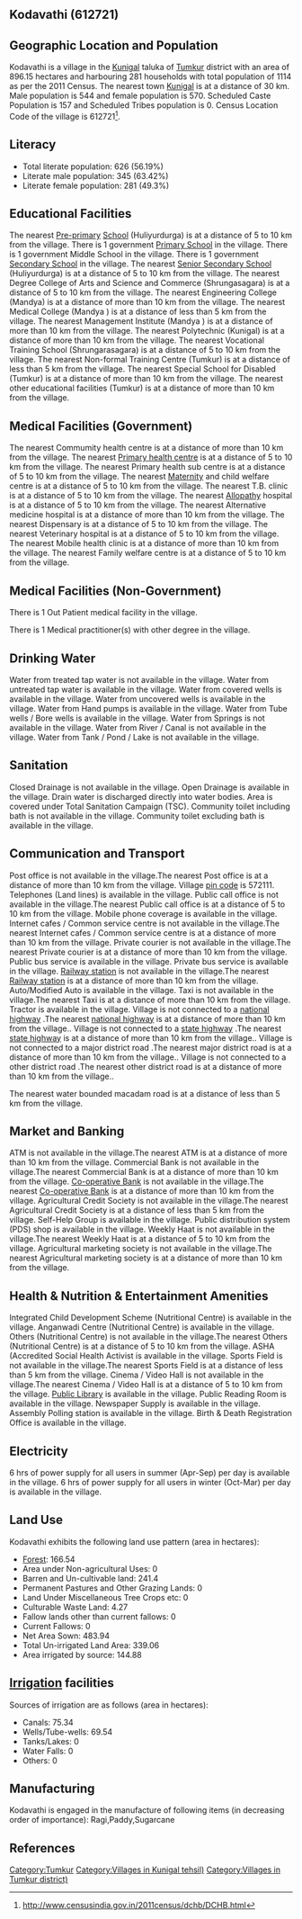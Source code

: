 {{Infobox settlement
| name=Kodavathi
| native_name=
| native_name_lang=
| other_name=
| nickname=
| settlement_type=Village
| image_skyline=
| image_alt=
| image_caption=
| pushpin_map=India Karnataka
| pushpin_label_position=right
| pushpin_map_alt=
| pushpin_map_caption=Location in Karnataka, India
| latd=
| latm=
| lats=
| latNS=
| longd=
| longm=
| longs=
| longEW=
| coordinates_display=inline,title
| subdivision_type=Country
| subdivision_name={{flag|India}}
| subdivision_type1=[[States and territories of India|State]]
| subdivision_name1=Karnataka 
| subdivision_type2=[[List of districts of India|District]]
| subdivision_name2=Tumkur
| subdivision_type3=Tahsil
| subdivision_name3=Kunigal 
| website=
| established_title=<!-- Established -->
| established_date=
| founder=
| named_for=
| government_type=
| governing_body=
| unit_pref=Metric=
| area_footnotes=
| area_rank=
| area_total_km2=8.96
| elevation_footnotes=
| elevation_m=
| population_total=1114
| population_as_of=2011
| population_rank=
| population_density_km2=124
| population_demonym=
| population_footnotes=
| demographics_type1=Languages
| demographics1_title1=Official
| demographics1_info1=[[Kannada language|Kannada]]
| timezone1=[[Indian Standard Time|IST]]
| utc_offset1==+5:30
| postal_code_type=[[Postal Index Number|PIN]]
| postal_code=572111
| area_code_type=Telephone code
| area_code=
| registration_plate=
| blank1_name_sec1=Nearest city
| blank1_info_sec1=[[Kunigal]]
| blank2_name_sec1=[[Human sex ratio|Sex ratio]]
| blank2_info_sec1=1047 [[male|♂]]/[[female|♀]]
| blank3_name_sec1=Literacy
| blank3_info_sec1=56.19%
| blank1_name_sec2=[[2011 Census of India|2011 census]] code
| blank1_info_sec2=612721
| footnotes=
}}

== Kodavathi (612721) ==

== Geographic Location and Population ==

Kodavathi is a village in the [[Kunigal ]] taluka of [[Tumkur]] district with an area of 896.15 hectares and harbouring 281 households with total population of 1114 as per the 2011 Census. The nearest town [[Kunigal]] is at a distance of 30 km. Male population is 544 and female population is 570. Scheduled Caste Population is 157 and Scheduled Tribes population is 0. Census Location Code of the village is 612721<ref>http://www.censusindia.gov.in/2011census/dchb/DCHB.html</ref>.


== Literacy ==  
* Total literate population: 626 (56.19%)
* Literate male population: 345 (63.42%)
* Literate female population: 281 (49.3%)


== Educational Facilities ==  
The nearest [[Pre-primary]] [[School]] (Huliyurdurga) is at a distance of 5 to 10 km from the village.
There is 1 government [[Primary School]] in the village.
There is 1 government Middle School in the village.
There is 1 government [[Secondary School]] in the village.
The nearest [[Senior Secondary School]] (Huliyurdurga) is at a distance of 5 to 10 km from the village.
The nearest Degree College of Arts and Science and Commerce (Shrungasagara) is at a distance of 5 to 10 km from the village.
The nearest Engineering College (Mandya) is at a distance of more than 10 km from the village.
The nearest Medical College (Mandya ) is at a distance of less than 5 km from the village.
The nearest Management Institute (Mandya ) is at a distance of more than 10 km from the village.
The nearest Polytechnic (Kunigal) is at a distance of more than 10 km from the village.
The nearest Vocational Training School (Shrungarasagara) is at a distance of 5 to 10 km from the village.
The nearest Non-formal Training Centre (Tumkur) is at a distance of less than 5 km from the village.
The nearest Special School for Disabled (Tumkur) is at a distance of more than 10 km from the village.
The nearest other educational facilities (Tumkur) is at a distance of more than 10 km from the village.


== Medical Facilities (Government) ==
The nearest Commumity health centre is at a distance of more than 10 km from the village.
The nearest [[Primary health centre]] is at a distance of 5 to 10 km from the village.
The nearest Primary health sub centre is at a distance of 5 to 10 km from the village.
The nearest [[Maternity]] and child welfare centre is at a distance of 5 to 10 km from the village.
The nearest T.B. clinic is at a distance of 5 to 10 km from the village.
The nearest [[Allopathy]] hospital is at a distance of 5 to 10 km from the village.
The nearest Alternative medicine hospital is at a distance of more than 10 km from the village.
The nearest Dispensary is at a distance of 5 to 10 km from the village.
The nearest Veterinary hospital is at a distance of 5 to 10 km from the village.
The nearest Mobile health clinic is at a distance of more than 10 km from the village.
The nearest Family welfare centre is at a distance of 5 to 10 km from the village.


== Medical Facilities (Non-Government) ==
There is 1 Out Patient medical facility in the village.



There is 1 Medical practitioner(s) with other degree in the village.






== Drinking Water ==
Water from treated tap water is not available in the village.
Water from untreated tap water is available in the village.
Water from covered wells is available in the village.
Water from uncovered wells is available in the village.
Water from Hand pumps is available in the village.
Water from Tube wells / Bore wells is available in the village.
Water from Springs is not available in the village.
Water from River / Canal is not available in the village.
Water from Tank / Pond / Lake is not available in the village.


== Sanitation ==
Closed Drainage is not available in the village.
Open Drainage is available in the village.
Drain water is discharged directly into water bodies.
Area is covered under Total Sanitation Campaign (TSC).
Community toilet including bath is not available in the village.
Community toilet excluding bath is available in the village.


== Communication and Transport ==
Post office is not available in the village.The nearest Post office is at a distance of more than 10 km from the village.
Village [[pin code]] is 572111.
Telephones (Land lines) is available in the village.
Public call office is not available in the village.The nearest Public call office is at a distance of 5 to 10 km from the village.
Mobile phone coverage is available in the village.
Internet cafes / Common service centre is not available in the village.The nearest Internet cafes / Common service centre is at a distance of more than 10 km from the village.
Private courier is not available in the village.The nearest Private courier is at a distance of more than 10 km from the village.
Public bus service is available in the village.
Private bus service is available in the village.
[[Railway station]] is not available in the village.The nearest [[Railway station]] is at a distance of more than 10 km from the village.
Auto/Modified Auto is available in the village.
Taxi is not available in the village.The nearest Taxi is at a distance of more than 10 km from the village.
Tractor is available in the village.
Village is not connected to a [[national highway]] .The nearest [[national highway]] is at a distance of more than 10 km from the village..
Village is not connected to a [[state highway]] .The nearest [[state highway]] is at a distance of more than 10 km from the village..
Village is not connected to a major district road   .The nearest major district road   is at a distance of more than 10 km from the village..
Village is not connected to a other district road .The nearest other district road is at a distance of more than 10 km from the village..


The nearest water bounded macadam road is at a distance of less than 5 km from the village.




== Market and Banking ==
ATM is not available in the village.The nearest ATM is at a distance of more than 10 km from the village.
Commercial Bank is not available in the village.The nearest Commercial Bank is at a distance of more than 10 km from the village.
[[Co-operative Bank]] is not available in the village.The nearest [[Co-operative Bank]] is at a distance of more than 10 km from the village.
Agricultural Credit Society is not available in the village.The nearest Agricultural Credit Society is at a distance of less than 5 km from the village.
Self-Help Group is available in the village.
Public distribution system (PDS) shop is available in the village.
Weekly Haat is not available in the village.The nearest Weekly Haat is at a distance of 5 to 10 km from the village.
Agricultural marketing society is not available in the village.The nearest Agricultural marketing society is at a distance of more than 10 km from the village.


== Health & Nutrition & Entertainment Amenities ==
Integrated Child Development Scheme (Nutritional Centre) is available in the village.
Anganwadi Centre (Nutritional Centre) is available in the village.
Others (Nutritional Centre) is not available in the village.The nearest Others (Nutritional Centre) is at a distance of 5 to 10 km from the village.
ASHA (Accredited Social Health Activist is available in the village.
Sports Field is not available in the village.The nearest Sports Field is at a distance of less than 5 km from the village.
Cinema / Video Hall is not available in the village.The nearest Cinema / Video Hall is at a distance of 5 to 10 km from the village.
[[Public Library]] is available in the village.
Public Reading Room is available in the village.
Newspaper Supply is available in the village.
Assembly Polling station is available in the village.
Birth & Death Registration Office is available in the village.


== Electricity ==






6 hrs of power supply for all users in summer (Apr-Sep) per day is available in the village.
6 hrs of power supply for all users in winter (Oct-Mar) per day is available in the village.


== Land Use ==
Kodavathi exhibits the following land use pattern (area in hectares):
* [[Forest]]: 166.54
* Area under Non-agricultural Uses: 0
* Barren and Un-cultivable land: 241.4
* Permanent Pastures and Other Grazing Lands: 0
* Land Under Miscellaneous Tree Crops etc: 0
* Culturable Waste Land: 4.27
* Fallow lands other than current fallows: 0
* Current Fallows: 0
* Net Area Sown: 483.94
* Total Un-irrigated Land Area: 339.06
* Area irrigated by source: 144.88


== [[Irrigation]] facilities ==
Sources of irrigation are as follows (area in hectares):
* Canals: 75.34
* Wells/Tube-wells: 69.54
* Tanks/Lakes: 0
* Water Falls: 0
* Others: 0


== Manufacturing ==
Kodavathi is engaged in the manufacture of following items (in decreasing order of importance): Ragi,Paddy,Sugarcane


[[Category:Tumkur]]
[[Category:Villages in Kunigal  tehsil)]]
[[Category:Villages in Tumkur district)]]


== References ==
{{Reflist}}


